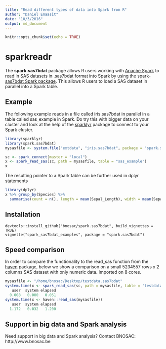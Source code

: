 ```yaml
---
title: "Read different types of data into Spark from R"
author: "Daniel Emaasit"
date: "10/3/2016"
output: md_document
---
```


```r
knitr::opts_chunk$set(echo = TRUE)
```

# sparkreadr

The  **spark.sas7bdat** package allows R users working with [Apache Spark](https://spark.apache.org) to read in [SAS](http://www.sas.com) datasets in .sas7bdat format into Spark by using the [spark-sas7bdat Spark package](https://spark-packages.org/package/saurfang/spark-sas7bdat). This allows R users to load a SAS dataset in parallel into a Spark table.


## Example
The following example reads in a file called iris.sas7bdat in parallel in a table called sas_example in Spark. Do try this with bigger data on your cluster and look at the help of the [sparklyr](https://github.com/rstudio/sparklyr) package to connect to your Spark cluster.

```r
library(sparklyr)
library(spark.sas7bdat)
mysasfile <- system.file("extdata", "iris.sas7bdat", package = "spark.sas7bdat")

sc <- spark_connect(master = "local")
x <- spark_read_sas(sc, path = mysasfile, table = "sas_example")
x
```

The resulting pointer to a Spark table can be further used in dplyr statements
```r
library(dplyr)
x %>% group_by(Species) %>%
  summarise(count = n(), length = mean(Sepal_Length), width = mean(Sepal_Width))
```

## Installation

```
devtools::install_github("bnosac/spark.sas7bdat", build_vignettes = TRUE)
vignette("spark_sas7bdat_examples", package = "spark.sas7bdat")
```

## Speed comparison

In order to compare the functionality to the read_sas function from the [haven](https://cran.r-project.org/web/packages/haven/index.html) package, below we show a comparison on a small 5234557 rows x 2 columns SAS dataset with only numeric data. Imported on 8 cores.

```r
mysasfile <- "/home/bnosac/Desktop/testdata.sas7bdat"
system.time(x <- spark_read_sas(sc, path = mysasfile, table = "testdata"))
   user  system elapsed 
  0.008   0.000   0.051 
system.time(x <- haven::read_sas(mysasfile))
   user  system elapsed 
  1.172   0.032   1.200 
```

## Support in big data and Spark analysis

Need support in big data and Spark analysis?
Contact BNOSAC: http://www.bnosac.be
